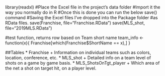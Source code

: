 library(readxl)
#Place the Excel file in the project's data folder
#Import it the way you normally do in R
#Once this is done you can run the below save() command
#Saving the Excel files I've dropped into the Package folder
#as RData files.
save(Franchise, file="Franchise.RData")
save(MLS_shot, file="2019MLS.RData")

#test function, returns row based on Team short name
team_info <- function(x){
  Franchise[which(Franchise$ShortName == x),]
}

##Tables
* Franchise
    + Information on individual teams such as colors, location, conference, etc.
* MLS_shot
    + Detailed info on a team level of shots on a game by game basis. 
* MLS_ShotsOnTgt_player
    + Which area of the net a shot on target hit, on a player level.

